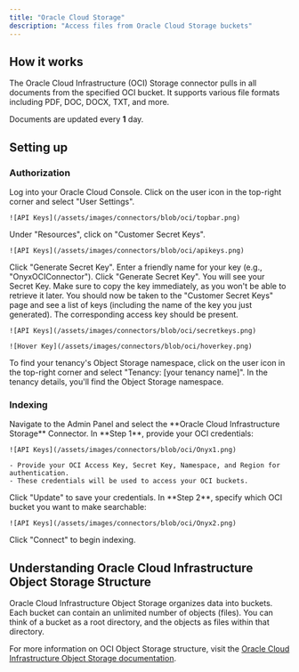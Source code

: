 ```yaml
---
title: "Oracle Cloud Storage"
description: "Access files from Oracle Cloud Storage buckets"
---
```


## How it works

The Oracle Cloud Infrastructure (OCI) Storage connector pulls in all documents from the specified OCI bucket.
It supports various file formats including PDF, DOC, DOCX, TXT, and more.

Documents are updated every **1** day.

## Setting up

### Authorization

<Steps>
  <Step title="Open Oracle Cloud Console">
    Log into your Oracle Cloud Console.
  </Step>

  <Step title="Open User Settings">
    Click on the user icon in the top-right corner and select "User Settings".

    ![API Keys](/assets/images/connectors/blob/oci/topbar.png)
  </Step>

  <Step title="Open Customer Secret Keys">
    Under "Resources", click on "Customer Secret Keys".

    ![API Keys](/assets/images/connectors/blob/oci/apikeys.png)
  </Step>

  <Step title="Generate Secret Key">
    Click "Generate Secret Key".
  </Step>

  <Step title="Name the key">
    Enter a friendly name for your key (e.g., "OnyxOCIConnector").
  </Step>

  <Step title="Generate and copy key">
    Click "Generate Secret Key". You will see your Secret Key. Make sure to copy the key immediately,
    as you won't be able to retrieve it later.
  </Step>

  <Step title="Verify keys list">
    You should now be taken to the "Customer Secret Keys" page and see a list of keys (including the name of the key you
    just generated). The corresponding access key should be present.

    ![API Keys](/assets/images/connectors/blob/oci/secretkeys.png)

    ![Hover Key](/assets/images/connectors/blob/oci/hoverkey.png)
  </Step>

  <Step title="Find Object Storage namespace">
    To find your tenancy's Object Storage namespace, click on the user icon in the top-right corner and select "Tenancy:
    [your tenancy name]". In the tenancy details, you'll find the Object Storage namespace.
  </Step>
</Steps>

### Indexing

<Steps>
  <Step title="Open OCI Storage connector">
    Navigate to the Admin Panel and select the **Oracle Cloud Infrastructure Storage** Connector.
  </Step>

  <Step title="Enter OCI credentials">
    In **Step 1**, provide your OCI credentials:

    ![API Keys](/assets/images/connectors/blob/oci/Onyx1.png)

    - Provide your OCI Access Key, Secret Key, Namespace, and Region for authentication.
    - These credentials will be used to access your OCI buckets.
  </Step>

  <Step title="Save credentials">
    Click "Update" to save your credentials.
  </Step>

  <Step title="Select bucket">
    In **Step 2**, specify which OCI bucket you want to make searchable:

    ![API Keys](/assets/images/connectors/blob/oci/Onyx2.png)
  </Step>

  <Step title="Start indexing">
    Click "Connect" to begin indexing.
  </Step>
</Steps>

## Understanding Oracle Cloud Infrastructure Object Storage Structure

Oracle Cloud Infrastructure Object Storage organizes data into buckets.
Each bucket can contain an unlimited number of objects (files). You can think of a bucket as a root directory,
and the objects as files within that directory.

For more information on OCI Object Storage structure,
visit the [Oracle Cloud Infrastructure Object Storage
documentation](https://docs.oracle.com/en-us/iaas/Content/Object/Concepts/objectstorageoverview.htm).
